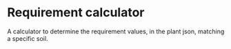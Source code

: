 # Requirement calculator

A calculator to determine the requirement values, in the plant json, matching a specific soil.

[//]: # (TODO: @Ketheroth do the thing)
